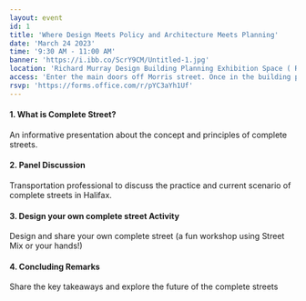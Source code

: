 ```yaml
---
layout: event
id: 1
title: 'Where Design Meets Policy and Architecture Meets Planning'
date: 'March 24 2023'
time: '9:30 AM - 11:00 AM'
banner: 'https://i.ibb.co/ScrY9CM/Untitled-1.jpg'
location: 'Richard Murray Design Building Planning Exhibition Space ( Room 3105). 5257 Morris Street, Halifax, NS'
access: 'Enter the main doors off Morris street. Once in the building proceed immediately left to access the stairs to the third floor. To access the elevator, proceed straight through them main doors and walk straight following the curved wall on your left. Turn left and walk to the end to find the elevator.'
rsvp: 'https://forms.office.com/r/pYC3aYh1Uf'
---
```

#### 1. What is Complete Street?
An informative presentation about the concept and principles of complete streets.
#### 2. Panel Discussion
Transportation professional to discuss the practice and current scenario of complete streets in Halifax. 
#### 3. Design your own complete street Activity
Design and share your own complete street (a fun workshop using Street Mix or your hands!)
#### 4. Concluding Remarks
Share the key takeaways and explore the future of the complete streets
